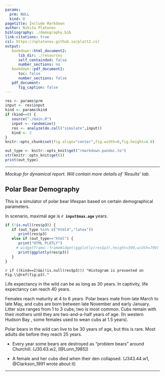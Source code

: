 ```yaml
---
params:
  prm: NULL
  kind: 0
pagetitle: Include Markdown
author: Nikita Platonov
bibliography: ./demography.bib
link-citations: true
csl: https://nplatonov.github.io/platt2.csl
output:
   bookdown::html_document2:
      lib_dir: ./resources
      self_containded: false
      number_sections: no
   bookdown::pdf_document2:
      toc: false
      number_sections: false
   pdf_document:
      fig_caption: false
---
```


```r
res <- params$prm
input <- res$input
kind <- params$kind
if (kind==0) {
   source("./main.R")
   input <- randomize()
   res <- analyze(do.call("simulate",input))
   kind <- 2
}
knitr::opts_chunk$set(fig.align="center",fig.width=6,fig.height=4.8)
```

```r
out_type <- knitr::opts_knit$get("rmarkdown.pandoc.to")
str(knitr::opts_knit$get())
print(out_type)
```
---- 

*Mockup for dynamical report. Will contain more details of 'Results' tab.*

## Polar Bear Demography

This is a simulator of polar bear lifespan based on certain demographical parameters.

In scenario, maximal age is **`r input$max.age`** years.


```r
if (!is.null(res$p3)) {
   if (out_type %in% c("html4","latex"))
      print(res$p3)
   else if (out_type=="html") {
      print("HTML PLOTLY")
     # widgetframe::frameWidget(ggplotly(res$p3),height=590,width=790)
      print(ggplotly(res$p3))
   }
}
```

`r if ((kind==2)&&(!is.null(res$p3))) "Histogram is presented on Fig.\\@ref(fig:p3)."`

Life expectancy in the wild can be as long as 30 years. In captivity, life expectancy can reach 40 years.

Females reach maturity at 4 to 6 years. Polar bears mate from late March to late May, and cubs are born between late November and early January. Litter size ranges from 1 to 3 cubs; two is most common. Cubs remain with their mothers until they are two-and-a-half years of age. (In western Hudson Bay , some females used to wean cubs at 1.5 years).


Polar bears in the wild can live to be 30 years of age, but this is rare. Most adults die before they reach 25 years.

+ Every year some bears are destroyed as "problem bears" around Churchill. (J30.63.w2, [@Lunn_1985])

+ A female and her cubs died when their den collapsed. (J343.44.w1, @Clarkson_1991 wrote about it)

---
